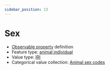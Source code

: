 ```yaml
---
sidebar_position: 13
---
```



# Sex

- [Observable property](/viewers/dawe-vocabs?uri=https://linked.data.gov.au/def/nrm/40b39732-e10b-4c4e-968b-3404663a094d) definition
- Feature type: [animal individual](http://linked.data.gov.au/def/tern-cv/ecb855ed-50e1-4299-8491-861759ef40b7)
- Value type: [IRI](https://w3id.org/tern/ontologies/tern/IRI)
- Categorical value collection: [Animal sex codes](/viewers/dawe-vocabs?uri=https://linked.data.gov.au/def/nrm/fcc3a1e1-3e35-4a4f-bd44-eface035025c)

<Example protocolModule="vertebrate-identify" observableProperty="https://linked.data.gov.au/def/nrm/40b39732-e10b-4c4e-968b-3404663a094d" />
